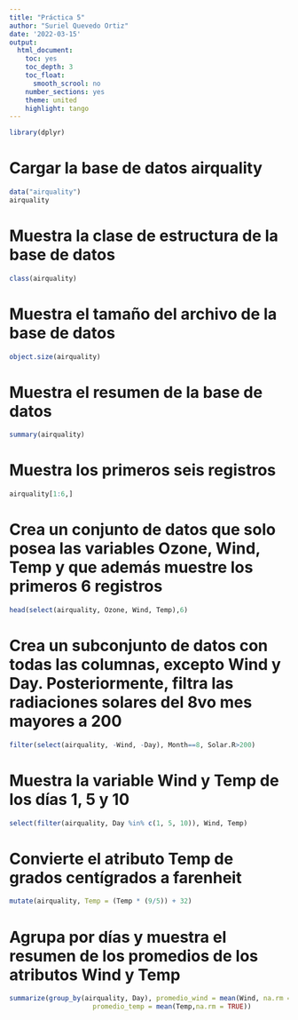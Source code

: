 ```yaml
---
title: "Práctica 5"
author: "Suriel Quevedo Ortiz"
date: '2022-03-15'
output:
  html_document:
    toc: yes
    toc_depth: 3
    toc_float:
      smooth_scrool: no
    number_sections: yes
    theme: united
    highlight: tango
---
```


```r
library(dplyr)
```

# Cargar la base de datos airquality

```r
data("airquality")
airquality
```

# Muestra la clase de estructura de la base de datos

```r
class(airquality)
```

# Muestra el tamaño del archivo de la base de datos

```r
object.size(airquality)
```

# Muestra el resumen de la base de datos

```r
summary(airquality)
```

# Muestra los primeros seis registros

```r
airquality[1:6,]
```

# Crea un conjunto de datos que solo posea las variables Ozone, Wind, Temp y que además muestre los primeros 6 registros

```r
head(select(airquality, Ozone, Wind, Temp),6)
```

# Crea un subconjunto de datos con todas las columnas, excepto Wind y Day. Posteriormente, filtra las radiaciones solares del 8vo mes mayores a 200

```r
filter(select(airquality, -Wind, -Day), Month==8, Solar.R>200)
```

# Muestra la variable Wind y Temp de los días 1, 5 y 10

```r
select(filter(airquality, Day %in% c(1, 5, 10)), Wind, Temp)
```

# Convierte el atributo Temp de grados centígrados a farenheit

```r
mutate(airquality, Temp = (Temp * (9/5)) + 32)
```

# Agrupa por días y muestra el resumen de los promedios de los atributos Wind y Temp

```r
summarize(group_by(airquality, Day), promedio_wind = mean(Wind, na.rm = TRUE),
                     promedio_temp = mean(Temp,na.rm = TRUE))
```